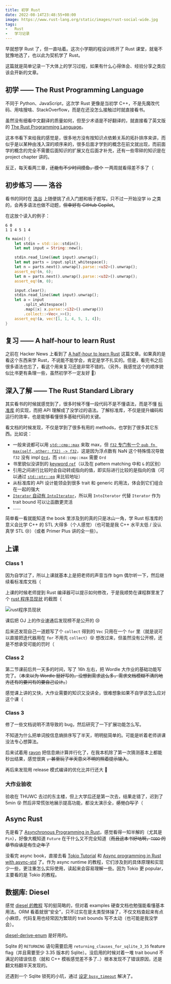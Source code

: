 ```yaml
---
title: 初学 Rust
date: 2022-08-14T23:48:55+08:00
image: https://www.rust-lang.org/static/images/rust-social-wide.jpg
tags:
-   Rust
-   学习记录
---
```


早就想学 Rust 了，但一直咕着。这次小学期的程设训练开了 Rust 课堂，就毫不犹豫地选了，也以此为契机学了 Rust。

这篇就是简单记录一下大体上的学习过程，如果有什么心得体会、经验分享之类应该会开新的文章。

<Excerpt />

## 初学 —— The Rust Programming Language

不同于 Python、JavaScript，这次学 Rust 更像是当初学 C++，不是先魔改代码、用啥搜啥、StackOverflow，而是在还没怎么接触过时就直接看书。

虽然没有细看中文翻译的质量如何，但至少术语是不好翻译的，就直接看了英文版的 [The Rust Programming Language](https://doc.rust-lang.org/book/)。

这本书看下来给我的感觉是，很多地方没有按知识点依赖关系的拓扑排序来讲，而似乎是以某种由浅入深的顺序来的，很多后面才学到的概念在前文就出现，而前面学的概念的完全不需要后面知识的扩展又在后面才补充，还有一些零碎的知识是在 project chapter 讲的。

反正，每天看两三章，~~还能有不少时间摸鱼，摸个~~ 一两周就看得差不多了（

## 初步练习 —— 洛谷

看书的同时在 [洛谷](https://www.luogu.com.cn/) 上随便挑了点入门题和板子题写。只不过一开始没学 io 之类的，会再多语法也做不动题，~~但幸好有 GitHub Copilot~~。

在这放个读入的例子：

```
6 0
1 1 4 5 1 4
```

```rust
fn main() {
    let stdin = std::io::stdin();
    let mut input = String::new();

    stdin.read_line(&mut input).unwrap();
    let mut parts = input.split_whitespace();
    let n = parts.next().unwrap().parse::<u32>().unwrap();
    assert_eq!(n, 6);
    let m = parts.next().unwrap().parse::<u32>().unwrap();
    assert_eq!(m, 0);

    input.clear();
    stdin.read_line(&mut input).unwrap();
    let a = input
        .split_whitespace()
        .map(|x| x.parse::<i32>().unwrap())
        .collect::<Vec<_>>();
    assert_eq!(a, vec![1, 1, 4, 5, 1, 4]);
}
```

## 复习 —— A half-hour to learn Rust

之前在 Hacker News 上看到了 [A half-hour to learn Rust](https://fasterthanli.me/articles/a-half-hour-to-learn-rust) 这篇文章。如果真的是看这个东西来学 Rust，不说能不能学会，肯定是学不扎实的。但是，看完书之后很多语法也忘了，看这个用来复习还是非常不错的。（另外，我感觉这个的顺序貌似比书更有条理一些，虽然初学不一定友好 🤔）

## 深入了解 —— The Rust Standard Library

其实看书的时候就感觉到了，很多时候不懂一段代码不是不懂语法，而是不懂 [标准库](https://doc.rust-lang.org/stable/std/) 的实现，而把 API 理解成了没学过的语法。了解标准库，不仅是提升编码和运行的效率，也是能够看懂很多基础代码的关键。

看文档的时候发现，不仅是学到了很多有用的 methods，也学到了很多其它东西。比如说：

-   一般来说都可以用 [`std::cmp::max`](https://doc.rust-lang.org/stable/std/cmp/fn.max.html) 来取 max，但 [`f32` 专门有一个 `pub fn max(self, other: f32) -> f32`](https://doc.rust-lang.org/stable/std/primitive.f32.html#method.max)，这是因为浮点数有 NaN 这个特殊情况导致 `f32` 没有 impl [`Ord`](https://doc.rust-lang.org/stable/std/cmp/trait.Ord.html)，而 `std::cmp::max` 需要 `Ord`
-   书里貌似没讲到的 [keyword `ref`](https://doc.rust-lang.org/stable/std/keyword.ref.html)（以及在 pattern matching 中和 `&` 的区别）
-   引用之间进行比较时会自动转成指向的值，即实际进行比较的是指向的值（可以通过 [`std::ptr::eq`](https://doc.rust-lang.org/stable/std/ptr/fn.eq.html) 来比较地址）
-   从标准库的 API 设计能领会到很多 trait 和 generic 的用法，体会到它们组合在一起的强大
-   [`Iterator` 自动有 `IntoIterator`](https://doc.rust-lang.org/std/iter/index.html#for-loops-and-intoiterator)，所以用 `IntoIterator` 代替 `Iterator` 作为 trait bound 可以让函数更灵活
-   ……

简单看一看就能知道 the book 里涉及到的真的只是冰山一角，学 Rust 标准库的意义会比学 C++ 的 STL 大得多（个人感觉）（也可能是我 C++ 水平太低 / 没认真学 STL 😢）（或者 Primer Plus 讲的全一些）。

## 上课

### Class 1

因为自学过了，所以上课就基本上是把老师的声音当作 bgm 偶尔听一下，然后继续看标准库文档（

上课的时候老师提到 Rust 编译器可以提示如何修改，于是我顺势在课程群里发了个 [rust 程序员现状](https://twitter.com/st1page/status/1477168761744805891) 的截图（

![rust程序员现状](rust-programmers-be-like.jpg)

课后把 OJ 上的作业速通后发现榜不是公开的 😢

后来还发现自己一道题写了个 `collect` 得到的 `Vec` 只用在一个 `for` 里（就是说可以直接把迭代器用在 `for` 不用先 `collect`）😵 想改过来，但虽然没有公开榜，还是不想承受可能的罚时（

### Class 2

第二节课前后共一天多的时间，写了 16h 左右，把 Wordle 大作业的基础功能写完了。（~~本来以为 Wordle 挺好写的，没想到需求这么多，需求文档模糊不清的地方还有的要问有的要自己设计。~~）

感觉课上讲的又快，大作业需要的知识又没讲全，很难想象如果不自学该怎么应对这个课（

### Class 3

修了一些文档说明不清导致的 bug，然后研究了一下扩展功能怎么写。

不知道为什么把单词按信息熵排序写了半天，明明挺简单的。可能是听着老师讲课没法专心想算法。

后来试着用 [rayon](https://docs.rs/rayon/latest/rayon/) 把信息熵计算并行化了，在我本机除了第一次猜测基本上都能秒出结果，感觉很爽 ~~，甚至玩了半天意义不明的照着提示输入~~。

再后来发现用 release 模式编译的优化比并行还大 🌚

### 大作业验收

验收在 THUWC 去过的东主楼，但上大学后还是第一次去，结果走错了，迟到了 5min 😵 然后非常慌张地展示提高功能，都没太演示全，~~感觉白写了~~（

## Async Rust

先是看了 [Asynchronous Programming in Rust](https://rust-lang.github.io/async-book/)，感觉看得一知半解的（尤其是 `Pin`），好像大概知道 `Future` 在干什么又不完全知道（~~而且这本书好咕啊，`TODO` 的章节应该是有生之年了~~

没看完 async book，直接去看 [Tokio Tutorial](https://tokio.rs/tokio/tutorial) 和 [Async programming in Rust with async-std](https://book.async.rs/) 了。作为 async runtime 的教程，它们涉及到的具体原理和实现少一些，更注重怎么实际使用，读起来会容易理解一些。因为 Tokio 更 popular，主要看的是 Tokio 的教程。

## 数据库: Diesel

感觉 [diesel 的教程](https://diesel.rs/guides/) 写的挺简略的，但对着 examples 硬查文档也勉强能看懂基本用法。ORM 看着就很“安全”，只不过实在是太类型体操了，不仅文档查起来有点小麻烦，代码复用也经常因为繁琐的 trait bounds 写不太动（也可能是我没学会）。

[diesel-derive-enum](https://crates.io/crates/diesel-derive-enum) 是好用的。

Sqlite 的 `RETURNING` 语句需要启用 `returning_clauses_for_sqlite_3_35` feature flag（并且需要至少 3.35 版本的 Sqlite）。没启用的时候对着一堆 trait bound 不满足的错误信息（就和 C++ 模板感觉差不多了..）根本发现不了错误原因，还是翻文档翻半天发现的。

还遇到一个 Sqlite 锁死的小坑，通过 [设定 `busy_timeout`](https://stackoverflow.com/a/57717533) 解决了。
